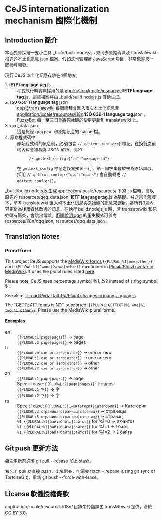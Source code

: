 ﻿<!-- The first line is blank due to BOM -->
= CeJS internationalization mechanism 國際化機制 =

== Introduction 簡介 ==
本函式庫採用一支小工具 _build/build.nodejs.js 來同步原始碼以及 translatewiki 推送的本土化訊息 json 檔案。假如您也管理著 JavaScript 項目，非常歡迎您一同參與開發。

現行 CeJS 本土化訊息存放在4個地方。
; 1. <b>IETF language tag</b>.js
: 程式執行時實際採用的是 [https://github.com/kanasimi/CeJS/tree/master/application/locale/resources application/locale/resources]/<b>IETF language tag</b>.js，這些檔案將由 _build/build.nodejs.js 自動生成。
; 2. <b>ISO 639-1 language tag</b>.json
: [https://translatewiki.net/wiki/Translating:Colorless_echo_JavaScript_kit cejs@translatewiki] 每個禮拜會匯入兩次本土化訊息至 [https://github.com/kanasimi/CeJS/tree/master/application/locale/resources/i18n application/locale/resources/i18n]/<b>ISO 639-1 language tag</b>.json 。[https://translatewiki.net/wiki/Special:Contributions/FuzzyBot FuzzyBot] 每一至三日會將原始碼的變更更新到 translatewiki 上。
; 3. qqq_data.json
: 這是紀錄 qqq.json 和原始訊息的 cache 檔。
; 4. 原始程式碼中
: 原始程式碼的訊息前，必須包含 <code>// gettext_config:{}</code> 標記，在換行之前的內容會被視為 JSON 解析。例如
:: <code>// gettext_config:{"id":"message-id"}</code>
: 在 <code>gettext_config</code> 標記之後緊接著一行，第一個字串會被視為原始訊息。採用 <code>// gettext_config:{"qqq":"notes"}</code> 會自動轉成 <code>// gettext_config:{}</code>。
_build/build.nodejs.js 生成 application/locale/resources/ 下的 .js 檔時，會以原先的 resources/qqq_data.json, <b>IETF language tag</b>.js 為基礎、將之當作舊版本，參考 translatewiki 匯入的本土化訊息與原始碼的訊息來更新，將所有3處內容更新為後兩者修改過的訊息。在執行 build.nodejs.js 時，若 translatewiki 和原始碼有衝突，會跳出錯誤。[https://translatewiki.net/wiki/FAQ#Special_private_language_codes_qqq,_qqx 翻譯說明 qqq] 的產生模式可參考 resources/i18n/qqq.json, resources/qqq_data.json。


== Translation Notes ==
=== Plural form ===
This project CeJS supports the [https://www.mediawiki.org/wiki/Help:Magic_words#Localization MediaWiki forms] <code><nowiki>{{PLURAL:%1|one|other}}</nowiki></code> and <code><nowiki>{{PLURAL:%1|1=one|2=two|other}}</nowiki></code> mentioned in [[Plural#Plural syntax in MediaWiki]]. It uses the plural rules listed [https://github.com/wikimedia/mediawiki-extensions-Translate/blob/master/data/plural-gettext.txt here].

Please note: CeJS uses percentage symbol %1, %2 instead of string symbol $1.

See also: [[Thread:Portal talk:Ru/Plural changes in many languages]]

; The [[Plural#Plural in Gettext|"GETTEXT" forms]] is NOT supported: <s><code><nowiki>{{PLURAL:GETTEXT|%1 one|%1 two|%1 other}}</nowiki></code></s>. Please use the MediaWiki plural forms.

==== Examples ====
; en
: <code><nowiki>{{PLURAL:1|page|pages}}</nowiki></code> → page
: <code><nowiki>{{PLURAL:2|page|pages}}</nowiki></code> → pages
; fr
: <code><nowiki>{{PLURAL:0|one or zero|other}}</nowiki></code> → one or zero
: <code><nowiki>{{PLURAL:1|one or zero|other}}</nowiki></code> → one or zero
: <code><nowiki>{{PLURAL:2|one or zero|other}}</nowiki></code> → other
: <code><nowiki>{{PLURAL:3|one or zero|other}}</nowiki></code> → other
; zh
: <code><nowiki>{{PLURAL:1|page|pages}}</nowiki></code> → page
: Special case: <code><nowiki>{{PLURAL:2|page|pages}}</nowiki></code> → pages
: <code><nowiki>{{PLURAL:1|字}}</nowiki></code> → 字
: <code><nowiki>{{PLURAL:2|字}}</nowiki></code> → 字
; [https://www.mediawiki.org/wiki/Help:Magic_words/ru#Локализация ru]
: Special case: <code><nowiki>{{PLURAL:5|1=Категория|Категории}}</nowiki></code> → Категории
: <code><nowiki>{{PLURAL:3|страница|страницы|страниц}}</nowiki></code> → страницы
: <code><nowiki>{{PLURAL:5|страница|страницы|страниц}}</nowiki></code> → страниц
: <code><nowiki>%1 {{PLURAL:%1|байт|байта|байтов}}</nowiki></code> for %1=0 → 0 байтов
: <code><nowiki>%1 {{PLURAL:%1|байт|байта|байтов}}</nowiki></code> for %1=1 → 1 байт
: <code><nowiki>%1 {{PLURAL:%1|байт|байта|байтов}}</nowiki></code> for %1=2 → 2 байта


== Git push 更新方法 ==
每次更新前必須 git pull --rebase 加上 stash。

若忘了 pull 就直接 push，出現衝突，則需要 fetch + rebase (using git sync of TortoiseGit)。重新 git push --force-with-lease。


== License 軟體授權條款 ==
application/locale/resources/i18n/ 目錄中的翻譯由 translatewiki 提供，基於 [https://creativecommons.org/licenses/by/3.0/ CC BY 3.0]。
